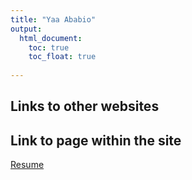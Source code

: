 ```yaml
---
title: "Yaa Ababio"
output: 
  html_document:
    toc: true
    toc_float: true
   
---
```



## Links to other websites

 
 
## Link to page within the site

[Resume](resume.html)
